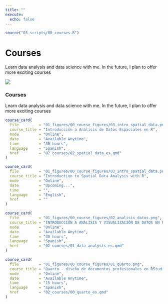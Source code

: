```yaml
---
title: ""
execute: 
  echo: false
---
```


```r
source("03_scripts/00_courses.R")
```

::: {.column-screen .jumbotron .jumbotron-courses .container .d-none .d-sm-block}
<div>

# Courses {.text-black .jumbotron-title}

</div>

::: jumbotron-text
Learn data analysis and data science with me. In the future, I plan to offer more exciting courses
:::
:::

::: {.row .d-block .d-sm-none}
::: {.card .card-courses}
![](01_figures/jumbo.png){.img-fluid .rounded .mx-auto .d-block}

### Courses

Learn data analysis and data science with me. In the future, I plan to offer more exciting courses
:::
:::

::: {.container .grid .mt-5}
::: {.g-col-12 .g-col-md-6}
```r
course_card(
  file         = "01_figures/00_course_figures/03_intro_spatial_data.png",
  course_title = "Introducción a Análisis de Datos Espaciales en R",
  mode         = "Online",
  date         = "Available Anytime",
  time         = "30 hours",
  language     = "Spanish",
  href         = "02_courses/02_spatial_data_es.qmd"
)
```
:::

::: {.g-col-12 .g-col-md-6}
```r
course_card(
  file         = "01_figures/00_course_figures/03_intro_spatial_data.png",
  course_title = "Introduction to Spatial Data Analysis with R",
  mode         = "Online",
  date         = "Upcoming...",
  time         = "",
  language     = "English",
  href         = ""
)
```
:::

::: {.g-col-12 .g-col-md-6}
```r
course_card(
  file         = "01_figures/00_course_figures/02_analisis_datos.png",
  course_title = "INTRODUCCIÓN A ANÁLISIS Y VISUALIZACIÓN DE DATOS EN R [2023]",
  mode         = "Online",
  date         = "Available Anytime",
  time         = "30 hours",
  language     = "Spanish",
  href         = "02_courses/01_data_analysis_es.qmd"
)
```
:::

::: {.g-col-12 .g-col-md-6}
```r
course_card(
  file         = "01_figures/00_course_figures/01_quarto.png",
  course_title = "Quarto - diseño de documentos profesionales en RStudio",
  mode         = "Online",
  date         = "Available Anytime",
  time         = "15 hours",
  language     = "Spanish",
  href         = "02_courses/00_quarto_es.qmd"
)
```
:::
:::
